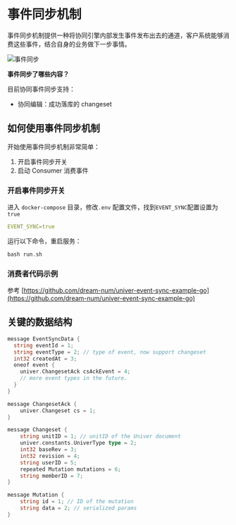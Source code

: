 # 事件同步机制

事件同步机制提供一种将协同引擎内部发生事件发布出去的通道，客户系统能够消费这些事件，结合自身的业务做下一步事情。

![事件同步](./event-sync/event-sync.png)

**事件同步了哪些内容？**

目前协同事件同步支持：

- 协同编辑：成功落库的 changeset

## 如何使用事件同步机制

开始使用事件同步机制非常简单：

1. 开启事件同步开关
2. 启动 Consumer 消费事件

### 开启事件同步开关

进入 `docker-compose` 目录，修改`.env` 配置文件，找到`EVENT_SYNC`配置设置为`true`

```yaml
EVENT_SYNC=true
```

运行以下命令，重启服务：

```go
bash run.sh
```

### 消费者代码示例

参考 [https://github.com/dream-num/univer-event-sync-example-go](https://github.com/dream-num/univer-event-sync-example-go)

## 关键的数据结构

```go
message EventSyncData {
  string eventId = 1;
  string eventType = 2; // type of event, now support changeset
  int32 createdAt = 3;
  oneof event {
    univer.ChangesetAck csAckEvent = 4;
    // more event types in the future.
  }
}

message ChangesetAck {
    univer.Changeset cs = 1;
}

message Changeset {
    string unitID = 1; // unitID of the Univer document
    univer.constants.UniverType type = 2;
    int32 baseRev = 3;
    int32 revision = 4;
    string userID = 5;
    repeated Mutation mutations = 6;
    string memberID = 7;
}

message Mutation {
    string id = 1; // ID of the mutation
    string data = 2; // serialized params
}
```